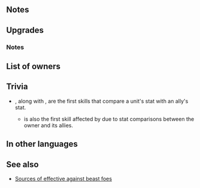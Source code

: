 {{Weapon Infobox
|tagid=SID_狩猟の鋭刃
|weaponType=Dagger
|might=14
|range=2
|effectiveness=beast
|cooldown=-1
|effect=Accelerates Special trigger (cooldown count-1). Effective against beast foes. At start of combat, if unit's Atk/Spd/Def/Res < that of an ally within 2 spaces, grants +5 to unit's corresponding stat during combat. Calculates each stat bonus independently.<br>Effect:【Dagger ７】<br><br>【Dagger ７】<br>After combat, if unit attacked, inflicts Def/Res-７ on target and foes within 2 spaces of target through their next actions.
|cost=400
|exclusive=1
|statModifiers=0,14,0,0,0
|required=Silver Dagger
|refinePaths=default
|refineSP=400
|refineMedals=500
|refineDews=200
|upgradedEffect=Accelerates Special trigger (cooldown count-1). Effective against beast foes. If unit is within 3 spaces of an ally, grants Atk/Spd/Def/Res+4 to unit during combat. At start of combat, if unit's Atk/Spd/Def/Res - 4 < the same stat of an ally within 3 spaces, grants +6 to unit's corresponding stat during combat. Calculates each stat bonus independently.<br>Effect:【Dagger ７】<br><br>【Dagger ７】<br>After combat, if unit attacked, inflicts Def/Res-７ on target and foes within 2 spaces of target through their next actions.
|tagidExtraSkill1=一
|effectSkill1=At start of combat, if unit's HP ≥ 25%, grants Atk/Spd/Def/Res+4 to unit during combat, neutralizes effects that prevent unit's follow-up attacks, and at start of combat, if foe's HP = 100% and unit initiates combat, neutralizes effects that inflict "Special cooldown charge -X" on unit during combat and reduces damage from foe's first attack by 60%.
|iconSkill1=Hunting Blade W.png
|properties=random_owner
}}
==Notes==
{{Effective damage bonus|beast}}
{{At start of combat}}
{{Temporary buffs}}
{{IfUnitAttacked}}
{{Penalties}}
==Upgrades==
{{Weapon Upgrade List}}
===Notes===
{{Follow-up effect neutralization|preventOnly=1|name={{St|Hunting Blade|refine=Skill1}}}}
{{IfUnitInitiates}}
{{CooldownChargeMinusNeutralization|name={{St|Hunting Blade|refine=Skill1}}}}
{{DamagePercentageReduction|name={{St|Hunting Blade|refine=Skill1}}}}
==List of owners==
{{Skill Hero List}}
==Trivia==
* {{PAGENAME}}, along with {{St|Freikugel}}, are the first skills that compare a unit's stat with an ally's stat.
** {{PAGENAME}} is also the first skill affected by {{Sgp|Phantom Spd}} due to stat comparisons between the owner and its allies.
==In other languages==
{{OtherLanguages
|japanese=狩猟の鋭刃
|german=Jagdklinge
|spanishEU=Filo de caza
|spanishLA=Sable de caza
|french=Lame de chasse
|italian=Lama da caccia
|chineseTW=狩獵的銳刃
|portuguese=Espada de caça
}}
==See also==
{{See also skills|cond=Description LIKE '%unit_s Atk/Spd/Def/Res%allies within _ spaces%'}}
* [[Sources of effective against beast foes]]
{{Weapons Navbox}}